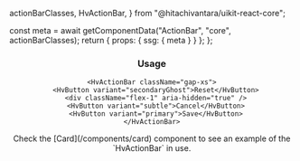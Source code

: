   actionBarClasses,
  HvActionBar,
} from "@hitachivantara/uikit-react-core";



  const meta = await getComponentData("ActionBar", "core", actionBarClasses);
  return { props: { ssg: { meta } } };
};

<Header />

### Usage

```tsx live
<HvActionBar className="gap-xs">
  <HvButton variant="secondaryGhost">Reset</HvButton>
  <div className="flex-1" aria-hidden="true" />
  <HvButton variant="subtle">Cancel</HvButton>
  <HvButton variant="primary">Save</HvButton>
</HvActionBar>
```

<Callout type="info">
  Check the [Card](/components/card) component to see an example of the
  `HvActionBar` in use.
</Callout>
